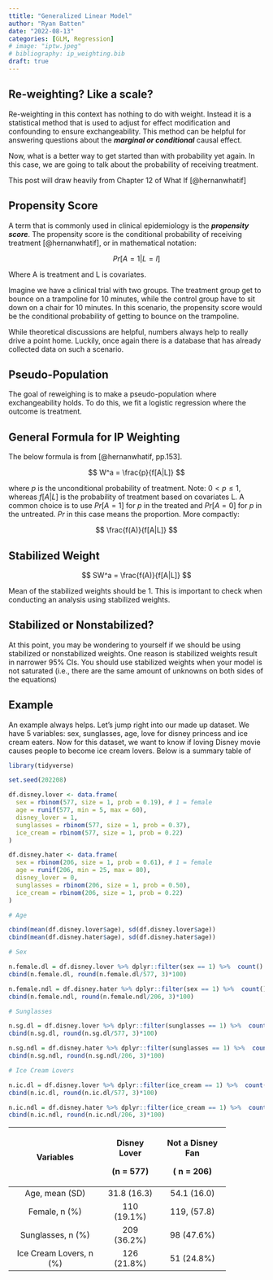```yaml
---
ttitle: "Generalized Linear Model"
author: "Ryan Batten"
date: "2022-08-13"
categories: [GLM, Regression]
# image: "iptw.jpeg"
# bibliography: ip_weighting.bib
draft: true
---
```


## Re-weighting? Like a scale?

Re-weighting in this context has nothing to do with weight. Instead it is a statistical method that is used to adjust for effect modification and confounding to ensure exchangeability. This method can be helpful for answering questions about the ***marginal or conditional*** causal effect.

Now, what is a better way to get started than with probability yet again. In this case, we are going to talk about the probability of receiving treatment.

::: callout-note
This post will draw heavily from Chapter 12 of What If [@hernanwhatif]
:::

## Propensity Score

A term that is commonly used in clinical epidemiology is the ***propensity score***. The propensity score is the conditional probability of receiving treatment [@hernanwhatif], or in mathematical notation:

$$
Pr[A = 1| L = l]
$$

Where A is treatment and L is covariates.

Imagine we have a clinical trial with two groups. The treatment group get to bounce on a trampoline for 10 minutes, while the control group have to sit down on a chair for 10 minutes. In this scenario, the propensity score would be the conditional probability of getting to bounce on the trampoline.

While theoretical discussions are helpful, numbers always help to really drive a point home. Luckily, once again there is a database that has already collected data on such a scenario.

## Pseudo-Population

The goal of reweighing is to make a pseudo-population where exchangeability holds. To do this, we fit a logistic regression where the outcome is treatment.

## General Formula for IP Weighting

The below formula is from [@hernanwhatif, pp.153].

$$
W^a = \frac{p}{f[A|L]}
$$

where $p$ is the unconditional probability of treatment. Note: $0< p \leq 1$, whereas $f[A|L]$ is the probability of treatment based on covariates L. A common choice is to use $Pr[A = 1]$ for $p$ in the treated and $Pr[A=0]$ for $p$ in the untreated. $Pr$ in this case means the proportion. More compactly:

$$
\frac{f(A)}{f[A|L]}
$$

## Stabilized Weight

$$
SW^a = \frac{f(A)}{f[A|L]}
$$

Mean of the stabilized weights should be 1. This is important to check when conducting an analysis using stabilized weights.

## Stabilized or Nonstabilized?

At this point, you may be wondering to yourself if we should be using stabilized or nonstabilized weights. One reason is stabilized weights result in narrower 95% CIs. You should use stabilized weights when your model is not saturated (i.e., there are the same amount of unknowns on both sides of the equations)

## Example

An example always helps. Let's jump right into our made up dataset. We have 5 variables: sex, sunglasses, age, love for disney princess and ice cream eaters. Now for this dataset, we want to know if loving Disney movie causes people to become ice cream lovers. Below is a summary table of

```r

library(tidyverse)

set.seed(202208)

df.disney.lover <- data.frame(
  sex = rbinom(577, size = 1, prob = 0.19), # 1 = female
  age = runif(577, min = 5, max = 60),
  disney_lover = 1,
  sunglasses = rbinom(577, size = 1, prob = 0.37),
  ice_cream = rbinom(577, size = 1, prob = 0.22)
)

df.disney.hater <- data.frame(
  sex = rbinom(206, size = 1, prob = 0.61), # 1 = female
  age = runif(206, min = 25, max = 80),
  disney_lover = 0,
  sunglasses = rbinom(206, size = 1, prob = 0.50),
  ice_cream = rbinom(206, size = 1, prob = 0.22)
)

# Age

cbind(mean(df.disney.lover$age), sd(df.disney.lover$age))
cbind(mean(df.disney.hater$age), sd(df.disney.hater$age))

# Sex

n.female.dl = df.disney.lover %>% dplyr::filter(sex == 1) %>%  count()
cbind(n.female.dl, round(n.female.dl/577, 3)*100)

n.female.ndl = df.disney.hater %>% dplyr::filter(sex == 1) %>%  count()
cbind(n.female.ndl, round(n.female.ndl/206, 3)*100)

# Sunglasses

n.sg.dl = df.disney.lover %>% dplyr::filter(sunglasses == 1) %>%  count()
cbind(n.sg.dl, round(n.sg.dl/577, 3)*100)

n.sg.ndl = df.disney.hater %>% dplyr::filter(sunglasses == 1) %>%  count()
cbind(n.sg.ndl, round(n.sg.ndl/206, 3)*100)

# Ice Cream Lovers

n.ic.dl = df.disney.lover %>% dplyr::filter(ice_cream == 1) %>%  count()
cbind(n.ic.dl, round(n.ic.dl/577, 3)*100)

n.ic.ndl = df.disney.hater %>% dplyr::filter(ice_cream == 1) %>%  count()
cbind(n.ic.ndl, round(n.ic.ndl/206, 3)*100)

```

+-------------------------+---------------+------------------+
| Variables               | Disney Lover  | Not a Disney Fan |
|                         |               |                  |
|                         | (n = 577)     | ( n = 206)       |
+:=======================:+:=============:+:================:+
| Age, mean (SD)          | 31.8 (16.3)   | 54.1 (16.0)      |
+-------------------------+---------------+------------------+
| Female, n (%)           | 110 (19.1%)   | 119, (57.8)      |
+-------------------------+---------------+------------------+
| Sunglasses, n (%)       | 209 (36.2%)   | 98 (47.6%)       |
+-------------------------+---------------+------------------+
| Ice Cream Lovers, n (%) | 126 (21.8%)   | 51 (24.8%)       |
+-------------------------+---------------+------------------+
